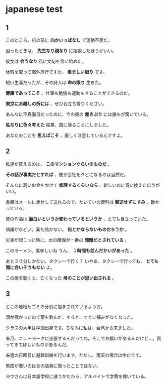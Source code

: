 # japanese test

## 1

このところ、机の前に **向かいっぱなし** で運動不足だ。

困ったときは、 **先生なり親なり** に相談したほうがいい。

彼女は **会うなり** 私に文句を言い始めた。

休暇を取って海外旅行ですか。 **羨ましい限り** です。

短い生涯だったが、その詩人は **命の限り** 生きた。

**健康であってこそ** 、仕事も勉強も運動もすることができるのだ。

**東京にお越しの折には** 、ぜひお立ち寄りください。

あんなに不真面目だったのに、今の彼の **働きぶり** には誰もが驚いている。

**私なりに色々考えた** 結果、国に帰ることにしました。

あなたのことを **思えばこそ** 、厳しく注意しているんですよ。

## 2

私達が買えるのは、 **このマンションぐらいのものだ** 。

**その話が事実だとすれば** 、彼が会社をクビになるのは当然だ。

そんなに高いお金をかけて **修理するくらいなら** 、新しいのに買い換えたほうがいい。

書類はメールに添付して送れるので、たいていの資料は **郵送せずにすみ** 、助かっている。

彼の作品は **面白いというか変わっているというか** 、とても目立っていた。

頭痛がひどい。薬も効かない。 **何とかならないものだろうか** 。

災害が起こった時に、水の確保が一番の **問題だとされている** 。

このラーメン、美味しいね
うん、 **１時間も並んだかいがあった** 。

あと３０分しかない。タクシーで行く？
いやあ、タクシーで行っても、 **とても間に合いそうもない** よ。

この歌を聴くと、亡くなった **母のことが思い出される** 。

## 3

どこの地域もゴミの分別に悩まされているようだ。

頭が痛かったので薬を飲んだ。すると、すぐに痛みがなくなった。

クラスの大半は中国出身です。ちなみに私は、台湾から来ました。

来月、ニューヨークに出張するんだってね。そこでお願いがあるんだけど…。買ってきてほしいものがあるんだ。

来週の日曜日に避難訓練を行います。ただし、雨天の場合は中止です。

態度が悪いのはあの店員に限ったことではない。

ヨウさんは日本語学校に通うかたわら、アルバイトで学費を稼いでいる。










